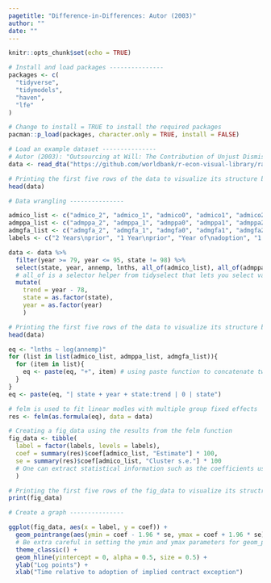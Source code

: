 ```yaml
---
pagetitle: "Difference-in-Differences: Autor (2003)"
author: ""
date: ""
---
```


```r
knitr::opts_chunk$set(echo = TRUE)
```

```r
# Install and load packages ---------------
packages <- c(
  "tidyverse",
  "tidymodels",
  "haven",
  "lfe"
)

# Change to install = TRUE to install the required packages
pacman::p_load(packages, character.only = TRUE, install = FALSE)

# Load an example dataset ---------------
# Autor (2003): "Outsourcing at Will: The Contribution of Unjust Dismissal Doctrine to the Growth of Employment Outsourcing"
data <- read_dta("https://github.com/worldbank/r-econ-visual-library/raw/master/Library/Data/autor-jole-2003.dta")

# Printing the first five rows of the data to visualize its structure before data wrangling
head(data)

# Data wrangling ---------------

admico_list <- c("admico_2", "admico_1", "admico0", "admico1", "admico2", "admico3", "mico4")
admppa_list <- c("admppa_2", "admppa_1", "admppa0", "admppa1", "admppa2", "admppa3", "mppa4")
admgfa_list <- c("admgfa_2", "admgfa_1", "admgfa0", "admgfa1", "admgfa2", "admgfa3", "mgfa4")
labels <- c("2 Years\nprior", "1 Year\nprior", "Year of\nadoption", "1 Year\nafter", "2 Years\nafter", "3 Years\nafter", "4+ Years\nafter") # using \n to create a new line (the \n character means a new line)

data <- data %>%
  filter(year >= 79, year <= 95, state != 98) %>%
  select(state, year, annemp, lnths, all_of(admico_list), all_of(admppa_list), all_of(admgfa_list)) %>%
  # all_of is a selector helper from tidyselect that lets you select variables
  mutate(
    trend = year - 78,
    state = as.factor(state), 
    year = as.factor(year)
    )

# Printing the first five rows of the data to visualize its structure before data wrangling
head(data)

eq <- "lnths ~ log(annemp)"
for (list in list(admico_list, admppa_list, admgfa_list)){
  for (item in list){
    eq <- paste(eq, "+", item) # using paste function to concatenate two variables, separated by "+" in this case
  }
}
eq <- paste(eq, "| state + year + state:trend | 0 | state")

# felm is used to fit linear modles with multiple group fixed effects
res <- felm(as.formula(eq), data = data) 

# Creating a fig_data using the results from the felm function 
fig_data <- tibble(
  label = factor(labels, levels = labels),
  coef = summary(res)$coef[admico_list, "Estimate"] * 100,
  se = summary(res)$coef[admico_list, "Cluster s.e."] * 100
  # One can extract statistical information such as the coefficients using summary$(what_you_want_to_get)
  )

# Printing the first five rows of the fig_data to visualize its structrue
print(fig_data)

# Create a graph ---------------

ggplot(fig_data, aes(x = label, y = coef)) +
  geom_pointrange(aes(ymin = coef - 1.96 * se, ymax = coef + 1.96 * se)) +
  # Be extra careful in setting the ymin and ymax parameters for geom_pointrange
  theme_classic() +
  geom_hline(yintercept = 0, alpha = 0.5, size = 0.5) +
  ylab("Log points") +
  xlab("Time relative to adoption of implied contract exception")

```
